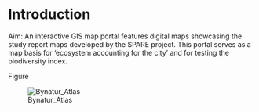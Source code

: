 # Introduction

Aim: An interactive GIS map portal features digital maps showcasing the study report maps developed by the SPARE project. This portal serves as a map basis for 'ecosystem accounting for the city' and for testing the biodiversity index.

Figure

![Bynatur_Atlas](SPARE_project/Bynatur_atlas_figure.PNG) 